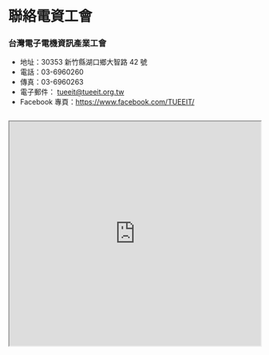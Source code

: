 # 聯絡電資工會

### 台灣電子電機資訊產業工會

- 地址：30353 新竹縣湖口鄉大智路 42 號
- 電話：03-6960260
- 傳真：03-6960263
- 電子郵件： tueeit@tueeit.org.tw
- Facebook 專頁：https://www.facebook.com/TUEEIT/

```

```

<iframe
  src="https://www.google.com/maps/embed?pb=!1m14!1m8!1m3!1d1809.858066588335!2d121.01244600000001!3d24.873543!3m2!1i1024!2i768!4f13.1!3m3!1m2!1s0x3468313f308b8f65%3A0xa95e7953e9aa1b06!2sNo.%2042%2C%20Dazhi%20Rd%2C%20Hukou%20Township%2C%20Hsinchu%20County%2C%20303!5e0!3m2!1sen!2stw!4v1644768092532!5m2!1sen!2stw"
  width="100%"
  height="450"
  style={{ border: 0 }}
  allowfullscreen=""
  loading="lazy"
></iframe>

```

```
